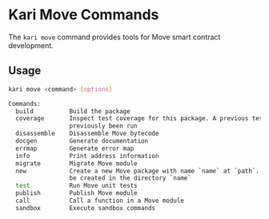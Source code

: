 # Kari Move Commands

The `kari move` command provides tools for Move smart contract development.

## Usage
```bash
kari move <command> [options]

Commands:
  build          Build the package
  coverage       Inspect test coverage for this package. A previous test run with the `--coverage` flag must have
                 previously been run
  disassemble    Disassemble Move bytecode
  docgen         Generate documentation
  errmap         Generate error map
  info           Print address information
  migrate        Migrate Move module
  new            Create a new Move package with name `name` at `path`. If `path` is not provided the package will
                 be created in the directory `name`
  test           Run Move unit tests
  publish        Publish Move module
  call           Call a function in a Move module
  sandbox        Execute sandbox commands
```
